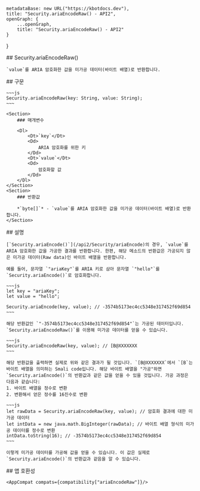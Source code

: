 
    metadataBase: new URL("https://kbotdocs.dev"),
    title: "Security.ariaEncodeRaw() - API2",
    openGraph: {
        ...openGraph,
        title: "Security.ariaEncodeRaw() - API2"
    }
}

<Section>
    ## Security.ariaEncodeRaw()

    `value`를 ARIA 암호화한 값을 미가공 데이터(바이트 배열)로 반환합니다.
</Section>
<Section>
    ## 구문

    ~~~js
    Security.ariaEncodeRaw(key: String, value: String);
    ~~~

    <Section>
        ### 매개변수

        <Dl>
            <Dt>`key`</Dt>
            <Dd>
                ARIA 암호화를 위한 키
            </Dd>
            <Dt>`value`</Dt>
            <Dd>
                암호화할 값
            </Dd>
        </Dl>
    </Section>
    <Section>
        ### 반환값

        *`byte[]`* - `value`를 ARIA 암호화한 값을 미가공 데이터(바이트 배열)로 반환합니다.
    </Section>
</Section>
<Section>
    ## 설명

    [`Security.ariaEncode()`](/api2/Security/ariaEncode)의 경우, `value`를 ARIA 암호화한 값을 가공한 결과를 반환합니다. 한편, 해당 메소드의 반환값은 가공되지 않은 미가공 데이터(Raw data)인 바이트 배열을 반환합니다.

    예를 들어, 문자열 `"ariaKey"`를 ARIA 키로 삼아 문자열 `"hello"`를 `Security.ariaEncode()`로 암호화합니다.

    ~~~js
    let key = "ariaKey";
    let value = "hello";

    Security.ariaEncode(key, value); // -3574b5173ec4cc5348e317452f69d854
    ~~~

    해당 반환값인 `"-3574b5173ec4cc5348e317452f69d854"`는 가공된 데이터입니다. `Security.ariaEncodeRaw()`를 이용해 미가공 데이터를 얻을 수 있습니다.

    ~~~js
    Security.ariaEncodeRaw(key, value); // [B@XXXXXXX
    ~~~

    해당 반환값을 출력하면 실제로 위와 같은 결과가 될 것입니다. `[B@XXXXXXX`에서 `[B`는 바이트 배열을 의미하는 Smali code입니다. 해당 바이트 배열을 "가공"하면 `Security.ariaEncode()`의 반환값과 같은 값을 얻을 수 있을 것입니다. 가공 과정은 다음과 같습니다:
    1. 바이트 배열을 정수로 변환
    2. 변환해서 얻은 정수를 16진수로 변환

    ~~~js
    let rawData = Security.ariaEncodeRaw(key, value); // 암호화 결과에 대한 미가공 데이터
    let intData = new java.math.BigInteger(rawData); // 바이트 배열 형식의 미가공 데이터를 정수로 변환
    intData.toString(16); // -3574b5173ec4cc5348e317452f69d854
    ~~~

    이렇게 미가공 데이터를 가공해 값을 얻을 수 있습니다. 이 값은 실제로 `Security.ariaEncode()`의 반환값과 같음을 알 수 있습니다.
</Section>
<Section>
    ## 앱 호환성

    <AppCompat compats={compatibility["ariaEncodeRaw"]}/>
</Section>